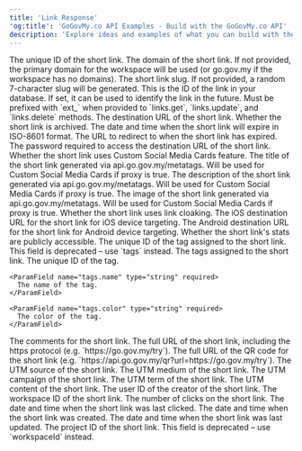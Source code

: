 ```yaml
---
title: 'Link Response'
'og:title': 'GoGovMy.co API Examples - Build with the GoGovMy.co API'
description: 'Explore ideas and examples of what you can build with the GoGovMy.co API'
---
```



<ParamField name="id" type="string" required>
  The unique ID of the short link.
</ParamField>

<ParamField name="domain" type="string" required>
  The domain of the short link. If not provided, the primary domain for the
  workspace will be used (or go.gov.my if the workspace has no domains).
</ParamField>

<ParamField name="key" type="string" required>
  The short link slug. If not provided, a random 7-character slug will be
  generated.
</ParamField>

<ParamField name="externalId" type="string | null" required>
  This is the ID of the link in your database. If set, it can be used to
  identify the link in the future. Must be prefixed with `ext_` when provided to
  `links.get`, `links.update`, and `links.delete` methods.
</ParamField>

<ParamField name="url" type="string" required>
  The destination URL of the short link.
</ParamField>

<ParamField name="archived" type="boolean" required default="false">
  Whether the short link is archived.
</ParamField>

<ParamField name="expiresAt" type="string | null" required>
  The date and time when the short link will expire in ISO-8601 format.
</ParamField>

<ParamField name="expiredUrl" type="string | null" required>
  The URL to redirect to when the short link has expired.
</ParamField>

<ParamField name="password" type="string | null" required>
  The password required to access the destination URL of the short link.
</ParamField>

<ParamField name="proxy" type="boolean" required default="false">
  Whether the short link uses Custom Social Media Cards feature.
</ParamField>

<ParamField name="title" type="string | null" required>
  The title of the short link generated via api.go.gov.my/metatags. Will be used
  for Custom Social Media Cards if proxy is true.
</ParamField>

<ParamField name="description" type="string | null" required>
  The description of the short link generated via api.go.gov.my/metatags. Will be
  used for Custom Social Media Cards if proxy is true.
</ParamField>

<ParamField name="image" type="string | null" required>
  The image of the short link generated via api.go.gov.my/metatags. Will be used
  for Custom Social Media Cards if proxy is true.
</ParamField>

<ParamField name="rewrite" type="boolean" required default="false">
  Whether the short link uses link cloaking.
</ParamField>

<ParamField name="ios" type="string | null" required>
  The iOS destination URL for the short link for iOS device targeting.
</ParamField>

<ParamField name="android" type="string | null" required>
  The Android destination URL for the short link for Android device targeting.
</ParamField>

<ParamField name="publicStats" type="boolean" required default="false">
  Whether the short link's stats are publicly accessible.
</ParamField>

<ParamField name="tagId" type="string | null" required>
  The unique ID of the tag assigned to the short link. This field is deprecated
  – use `tags` instead.
</ParamField>

<ParamField name="tags" type="object[] | null" required>
  The tags assigned to the short link.

  <Accordions title="properties">
    <ParamField name="tags.id" type="string" required>
      The unique ID of the tag.
    </ParamField>

    <ParamField name="tags.name" type="string" required>
      The name of the tag.
    </ParamField>

    <ParamField name="tags.color" type="string" required>
      The color of the tag.
    </ParamField>

  </Accordions>
</ParamField>

<ParamField name="comments" type="string | null" required>
  The comments for the short link.
</ParamField>

<ParamField name="shortLink" type="string" required>
  The full URL of the short link, including the https protocol (e.g.
  `https://go.gov.my/try`).
</ParamField>

<ParamField name="qrCode" type="string" required>
  The full URL of the QR code for the short link (e.g.
  `https://api.go.gov.my/qr?url=https://go.gov.my/try`).
</ParamField>

<ParamField name="utm_source" type="string | null" required>
  The UTM source of the short link.
</ParamField>

<ParamField name="utm_medium" type="string | null" required>
  The UTM medium of the short link.
</ParamField>

<ParamField name="utm_campaign" type="string | null" required>
  The UTM campaign of the short link.
</ParamField>

<ParamField name="utm_term" type="string | null" required>
  The UTM term of the short link.
</ParamField>

<ParamField name="utm_content" type="string | null" required>
  The UTM content of the short link.
</ParamField>

<ParamField name="userId" type="string" required>
  The user ID of the creator of the short link.
</ParamField>

<ParamField name="workspaceId" type="string" required>
  The workspace ID of the short link.
</ParamField>

<ParamField name="clicks" type="number" required default="0">
  The number of clicks on the short link.
</ParamField>

<ParamField name="lastClicked" type="string | null" required>
  The date and time when the short link was last clicked.
</ParamField>

<ParamField name="createdAt" type="string" required>
  The date and time when the short link was created.
</ParamField>

<ParamField name="updatedAt" type="string" required>
  The date and time when the short link was last updated.
</ParamField>

<ParamField name="projectId" type="string" required>
  The project ID of the short link. This field is deprecated – use `workspaceId`
  instead.
</ParamField>
